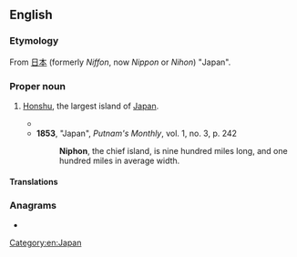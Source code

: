 ==English==

===Etymology===
From {{etyl|ja|en}} [[日本]] (formerly ''Niffon'', now ''Nippon'' or ''Nihon'') "Japan".

===Proper noun===
{{en-proper noun}}

# {{lb|en|obsolete}} [[Honshu]], the largest island of [[Japan]].
#* {{quote-text|lang=en|year=1619|author=W. W. Gent|title=A Briefe Relation of the Persecution Lately Made Against the Catholike Crhstians, in the Kingdome of Iaponia|volume=1|page=20|passage=''The greateſt of theſe three, which is called'' '''Niphon''', ''doth lye from Eaſt to Weſt, and is'' 700. ''miles in length and'' 180. ''in breadth, and it deuided into three & fifty little Kingdomes or Prouinces, and therein is the noble Citty of'' Meaco ''the chiefe and head of all'' Iapone.}}
#* '''1853''', "Japan", ''Putnam's Monthly'', vol. 1, no. 3, p. 242
#*: '''Niphon''', the chief island, is nine hundred miles long, and one hundred miles in average width.

====Translations====
{{trans-see|Honshu}}

===Anagrams===
* {{anagrams|en|a=hinnop|nonhip}}

[[Category:en:Japan]]